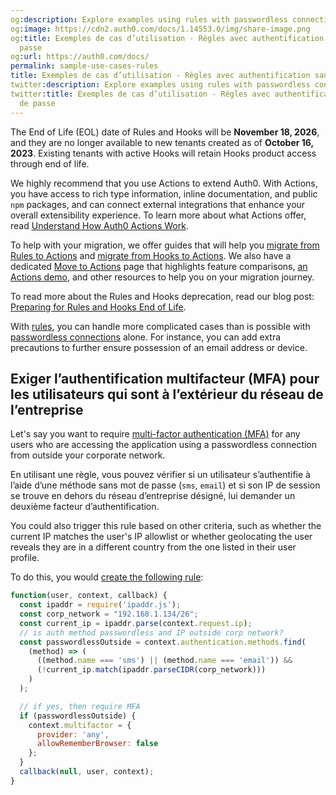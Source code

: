 ```yaml
---
og:description: Explore examples using rules with passwordless connections.
og:image: https://cdn2.auth0.com/docs/1.14553.0/img/share-image.png
og:title: Exemples de cas d’utilisation - Règles avec authentification sans mot de
  passe
og:url: https://auth0.com/docs/
permalink: sample-use-cases-rules
title: Exemples de cas d’utilisation - Règles avec authentification sans mot de passe
twitter:description: Explore examples using rules with passwordless connections.
twitter:title: Exemples de cas d’utilisation - Règles avec authentification sans mot
  de passe
---
```


<Warning>

The End of Life (EOL) date of Rules and Hooks will be **November 18, 2026**, and they are no longer available to new tenants created as of **October 16, 2023**. Existing tenants with active Hooks will retain Hooks product access through end of life.

We highly recommend that you use Actions to extend Auth0. With Actions, you have access to rich type information, inline documentation, and public `npm` packages, and can connect external integrations that enhance your overall extensibility experience. To learn more about what Actions offer, read [Understand How Auth0 Actions Work](/docs/customize/actions/actions-overview).

To help with your migration, we offer guides that will help you [migrate from Rules to Actions](/docs/customize/actions/migrate/migrate-from-rules-to-actions) and [migrate from Hooks to Actions](/docs/customize/actions/migrate/migrate-from-hooks-to-actions). We also have a dedicated [Move to Actions](https://auth0.com/extensibility/movetoactions) page that highlights feature comparisons, [an Actions demo](https://www.youtube.com/watch?v=UesFSY1klrI), and other resources to help you on your migration journey.

To read more about the Rules and Hooks deprecation, read our blog post: [Preparing for Rules and Hooks End of Life](https://auth0.com/blog/preparing-for-rules-and-hooks-end-of-life/).

</Warning>

With [rules](/docs/customize/rules), you can handle more complicated cases than is possible with [passwordless connections](/docs/authenticate/passwordless) alone. For instance, you can add extra precautions to further ensure possession of an email address or device.

## Exiger l’authentification multifacteur (MFA) pour les utilisateurs qui sont à l’extérieur du réseau de l’entreprise

Let's say you want to require [multi-factor authentication (MFA)](/docs/secure/multi-factor-authentication) for any users who are accessing the application using a <Tooltip tip="Passwordless: Form of authentication that does not rely on a password as the first factor." cta="View Glossary" href="/docs/glossary?term=passwordless">passwordless</Tooltip> connection from outside your corporate network.

En utilisant une règle, vous pouvez vérifier si un utilisateur s’authentifie à l’aide d’une méthode sans mot de passe (`sms`, `email`) et si son IP de session se trouve en dehors du réseau d’entreprise désigné, lui demander un deuxième facteur d’authentification.

<Callout icon="file-lines" color="#0EA5E9" iconType="regular">

You could also trigger this rule based on other criteria, such as whether the current IP matches the user's IP allowlist or whether geolocating the user reveals they are in a different country from the one listed in their user profile.

</Callout>

To do this, you would [create the following rule](/docs/customize/rules/create-rules):

```javascript lines
function(user, context, callback) {
  const ipaddr = require('ipaddr.js');
  const corp_network = "192.168.1.134/26";
  const current_ip = ipaddr.parse(context.request.ip);
  // is auth method passwordless and IP outside corp network?
  const passwordlessOutside = context.authentication.methods.find(
    (method) => (
      ((method.name === 'sms') || (method.name === 'email')) && 
      (!current_ip.match(ipaddr.parseCIDR(corp_network)))
    )
  );

  // if yes, then require MFA
  if (passwordlessOutside) {
    context.multifactor = {
      provider: 'any',
      allowRememberBrowser: false
    };
  }
  callback(null, user, context);
}
```